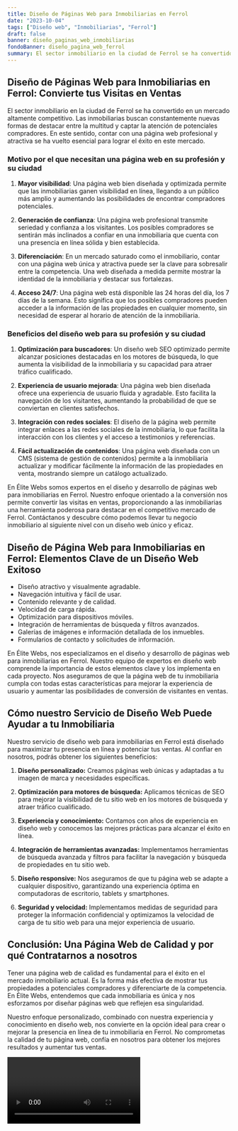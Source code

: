 ```yaml
---
title: Diseño de Páginas Web para Inmobiliarias en Ferrol
date: "2023-10-04"
tags: ["Diseño web", "Inmobiliarias", "Ferrol"]
draft: false
banner: diseño_paginas_web_inmobiliarias
fondoBanner: diseño_pagina_web_ferrol
summary: El sector inmobiliario en la ciudad de Ferrol se ha convertido en un mercado altamente competitivo. Las inmobiliarias buscan constantemente nuevas formas de destacar entre la multitud y captar la atención de potenciales compradores. En este sentido, contar con una página web profesional y atractiva se ha vuelto esencial para lograr el éxito en este mercado.
---
```



## Diseño de Páginas Web para Inmobiliarias en Ferrol: Convierte tus Visitas en Ventas

El sector inmobiliario en la ciudad de Ferrol se ha convertido en un mercado altamente competitivo. Las inmobiliarias buscan constantemente nuevas formas de destacar entre la multitud y captar la atención de potenciales compradores. En este sentido, contar con una página web profesional y atractiva se ha vuelto esencial para lograr el éxito en este mercado.

### Motivo por el que necesitan una página web en su profesión y su ciudad

1. **Mayor visibilidad**: Una página web bien diseñada y optimizada permite que las inmobiliarias ganen visibilidad en línea, llegando a un público más amplio y aumentando las posibilidades de encontrar compradores potenciales.

2. **Generación de confianza**: Una página web profesional transmite seriedad y confianza a los visitantes. Los posibles compradores se sentirán más inclinados a confiar en una inmobiliaria que cuenta con una presencia en línea sólida y bien establecida.

3. **Diferenciación**: En un mercado saturado como el inmobiliario, contar con una página web única y atractiva puede ser la clave para sobresalir entre la competencia. Una web diseñada a medida permite mostrar la identidad de la inmobiliaria y destacar sus fortalezas.

4. **Acceso 24/7**: Una página web está disponible las 24 horas del día, los 7 días de la semana. Esto significa que los posibles compradores pueden acceder a la información de las propiedades en cualquier momento, sin necesidad de esperar al horario de atención de la inmobiliaria.

### Beneficios del diseño web para su profesión y su ciudad

1. **Optimización para buscadores**: Un diseño web SEO optimizado permite alcanzar posiciones destacadas en los motores de búsqueda, lo que aumenta la visibilidad de la inmobiliaria y su capacidad para atraer tráfico cualificado.

2. **Experiencia de usuario mejorada**: Una página web bien diseñada ofrece una experiencia de usuario fluida y agradable. Esto facilita la navegación de los visitantes, aumentando la probabilidad de que se conviertan en clientes satisfechos.

3. **Integración con redes sociales**: El diseño de la página web permite integrar enlaces a las redes sociales de la inmobiliaria, lo que facilita la interacción con los clientes y el acceso a testimonios y referencias.

4. **Fácil actualización de contenidos**: Una página web diseñada con un CMS (sistema de gestión de contenidos) permite a la inmobiliaria actualizar y modificar fácilmente la información de las propiedades en venta, mostrando siempre un catálogo actualizado.

En Élite Webs somos expertos en el diseño y desarrollo de páginas web para inmobiliarias en Ferrol. Nuestro enfoque orientado a la conversión nos permite convertir las visitas en ventas, proporcionando a las inmobiliarias una herramienta poderosa para destacar en el competitivo mercado de Ferrol. Contáctanos y descubre cómo podemos llevar tu negocio inmobiliario al siguiente nivel con un diseño web único y eficaz.

<GifSeo />

<Cta />

## Diseño de Página Web para Inmobiliarias en Ferrol: Elementos Clave de un Diseño Web Exitoso

- Diseño atractivo y visualmente agradable.
- Navegación intuitiva y fácil de usar.
- Contenido relevante y de calidad.
- Velocidad de carga rápida.
- Optimización para dispositivos móviles.
- Integración de herramientas de búsqueda y filtros avanzados.
- Galerías de imágenes e información detallada de los inmuebles.
- Formularios de contacto y solicitudes de información.

En Élite Webs, nos especializamos en el diseño y desarrollo de páginas web para inmobiliarias en Ferrol. Nuestro equipo de expertos en diseño web comprende la importancia de estos elementos clave y los implementa en cada proyecto. Nos aseguramos de que la página web de tu inmobiliaria cumpla con todas estas características para mejorar la experiencia de usuario y aumentar las posibilidades de conversión de visitantes en ventas.

## Cómo nuestro Servicio de Diseño Web Puede Ayudar a tu Inmobiliaria

Nuestro servicio de diseño web para inmobiliarias en Ferrol está diseñado para maximizar tu presencia en línea y potenciar tus ventas. Al confiar en nosotros, podrás obtener los siguientes beneficios:

1. **Diseño personalizado:** Creamos páginas web únicas y adaptadas a tu imagen de marca y necesidades específicas.

2. **Optimización para motores de búsqueda:** Aplicamos técnicas de SEO para mejorar la visibilidad de tu sitio web en los motores de búsqueda y atraer tráfico cualificado.

3. **Experiencia y conocimiento:** Contamos con años de experiencia en diseño web y conocemos las mejores prácticas para alcanzar el éxito en línea.

4. **Integración de herramientas avanzadas:** Implementamos herramientas de búsqueda avanzada y filtros para facilitar la navegación y búsqueda de propiedades en tu sitio web.

5. **Diseño responsive:** Nos aseguramos de que tu página web se adapte a cualquier dispositivo, garantizando una experiencia óptima en computadoras de escritorio, tablets y smartphones.

6. **Seguridad y velocidad:** Implementamos medidas de seguridad para proteger la información confidencial y optimizamos la velocidad de carga de tu sitio web para una mejor experiencia de usuario.

## Conclusión: Una Página Web de Calidad y por qué Contratarnos a nosotros

Tener una página web de calidad es fundamental para el éxito en el mercado inmobiliario actual. Es la forma más efectiva de mostrar tus propiedades a potenciales compradores y diferenciarte de la competencia. En Élite Webs, entendemos que cada inmobiliaria es única y nos esforzamos por diseñar páginas web que reflejen esa singularidad.

Nuestro enfoque personalizado, combinado con nuestra experiencia y conocimiento en diseño web, nos convierte en la opción ideal para crear o mejorar la presencia en línea de tu inmobiliaria en Ferrol. No comprometas la calidad de tu página web, confía en nosotros para obtener los mejores resultados y aumentar tus ventas.

<Video />

<CtaBot job="Inmobiliarias" city="Ferrol" />

<Gmaps query="Ferrol+españa+maps" />
